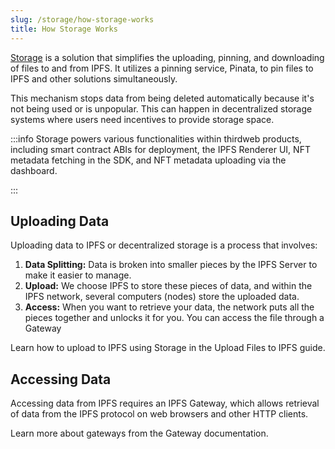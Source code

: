 ```yaml
---
slug: /storage/how-storage-works
title: How Storage Works
---
```


[Storage](https://thirdweb.com/storage) is a solution that simplifies the uploading, pinning, and downloading of files to and from IPFS. It utilizes a pinning service, Pinata, to pin files to IPFS and other solutions simultaneously.

This mechanism stops data from being deleted automatically because it's not being used or is unpopular. This can happen in decentralized storage systems where users need incentives to provide storage space.

:::info
Storage powers various functionalities within thirdweb products, including smart contract ABIs for deployment, the IPFS Renderer UI, NFT metadata fetching in the SDK, and NFT metadata uploading via the dashboard.

:::

## Uploading Data

Uploading data to IPFS or decentralized storage is a process that involves:

1. **Data Splitting:** Data is broken into smaller pieces by the IPFS Server to make it easier to manage.
2. **Upload:** We choose IPFS to store these pieces of data, and within the IPFS network, several computers (nodes) store the uploaded data.
3. **Access:** When you want to retrieve your data, the network puts all the pieces together and unlocks it for you. You can access the file through a Gateway

Learn how to upload to IPFS using Storage in the Upload Files to IPFS guide.

## Accessing Data

Accessing data from IPFS requires an IPFS Gateway, which allows retrieval of data from the IPFS protocol on web browsers and other HTTP clients.

Learn more about gateways from the Gateway documentation.
